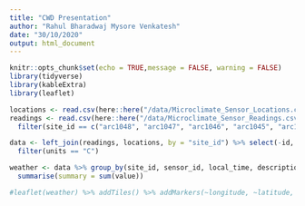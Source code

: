 ---
title: "CWD Presentation"
author: "Rahul Bharadwaj Mysore Venkatesh"
date: "30/10/2020"
output: html_document
---

```{r setup, include=FALSE}
knitr::opts_chunk$set(echo = TRUE,message = FALSE, warning = FALSE)
library(tidyverse)
library(kableExtra)
library(leaflet)
```


```{r ReadData}
locations <- read.csv(here::here("/data/Microclimate_Sensor_Locations.csv"))
readings <- read.csv(here::here("/data/Microclimate_Sensor_Readings.csv")) %>%
  filter(site_id == c("arc1048", "arc1047", "arc1046", "arc1045", "arc1050"))
```


```{r Wrangle}
data <- left_join(readings, locations, by = "site_id") %>% select(-id, -location, -type, -last_data) %>%
  filter(units == "C")

weather <- data %>% group_by(site_id, sensor_id, local_time, description, latitude, longitude) %>%
  summarise(summary = sum(value))
```

```{r}
#leaflet(weather) %>% addTiles() %>% addMarkers(~longitude, ~latitude, popup = ~summary)
```



